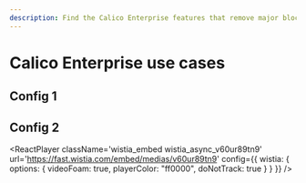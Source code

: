 ```yaml
---
description: Find the Calico Enterprise features that remove major blockers in your Kubernetes journey.
---
```


# Calico Enterprise use cases


## Config 1

<ReactPlayer
  className='wistia_embed wistia_async_v60ur89tn9 videoFoam=true doNotTrack=true'
  url='https://fast.wistia.com/embed/medias/v60ur89tn9'
/>

## Config 2

<ReactPlayer
  className='wistia_embed wistia_async_v60ur89tn9'
  url='https://fast.wistia.com/embed/medias/v60ur89tn9'
  config={{
    wistia: {
      options: {
        videoFoam: true,
        playerColor: "ff0000",
        doNotTrack: true
      }
    }
  }}
/>
